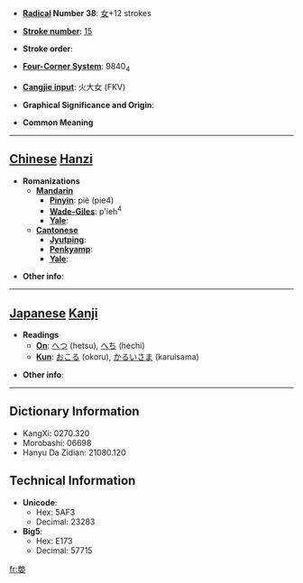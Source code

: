 * '''[[Wiktionary:Chinese radical index| Radical]] Number 38''': [[Wiktionary:Chinese radical index 女|女]]+12 strokes

* '''[[Wiktionary:Chinese total strokes index|Stroke number]]''': [[Wiktionary:Chinese total strokes index 15|15]]

* '''Stroke order''': 

* '''[[Wiktionary:Chinese four corner index|Four-Corner System]]''': 9840<sub>4</sub>

* '''[[Wiktionary:Chinese Cangjie index|Cangjie input]]''': 火大女 (FKV)

* '''Graphical Significance and Origin''': 

* '''Common Meaning'''

----

== [[Chinese]] [[Hanzi]] ==

* '''Romanizations'''
** '''[[Mandarin]]'''
*** '''[[Pinyin]]''': piè (pie4)
*** '''[[Wade-Giles]]''': p'ieh<sup>4</sup>
*** '''[[Yale]]''': 
** '''[[Cantonese]]'''
*** '''[[Jyutping]]''':
*** '''[[Penkyamp]]''': 
*** '''[[Yale]]''': 

* '''Other info''': 

----

== [[Japanese]] [[Kanji]] ==

* '''Readings'''
** '''[[On]]''': [[へつ]] (hetsu), [[へち]] (hechi)
** '''[[Kun]]''': [[おこる]] (okoru), [[かるいさま]] (karuisama)

* '''Other info''':  

----

== Dictionary Information ==

* KangXi: 0270.320
* Morobashi: 06698
* Hanyu Da Zidian: 21080.120

== Technical Information ==

* '''Unicode''':
** Hex: 5AF3
** Decimal: 23283
* '''Big5''':
** Hex: E173
** Decimal: 57715

[[fr:嫳]]